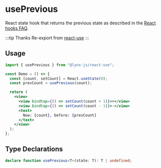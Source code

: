 # usePrevious

React state hook that returns the previous state as described in the [React hooks FAQ](https://reactjs.org/docs/hooks-faq.html#how-to-get-the-previous-props-or-state).

:::tip Thanks
Re-export from [react-use](https://github.com/streamich/react-use)
:::

## Usage

```jsx
import { usePrevious } from "@lynx-js/react-use";

const Demo = () => {
  const [count, setCount] = React.useState(0);
  const prevCount = usePrevious(count);

  return (
    <view>
      <view bindtap={() => setCount(count + 1)}>+</view>
      <view bindtap={() => setCount(count - 1)}>-</view>
      <text>
        Now: {count}, before: {prevCount}
      </text>
    </view>
  );
};
```

## Type Declarations

```ts
declare function usePrevious<T>(state: T): T | undefined;
```
